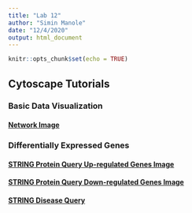 ```yaml
---
title: "Lab 12"
author: "Simin Manole"
date: "12/4/2020"
output: html_document
---
```


```r
knitr::opts_chunk$set(echo = TRUE)
```

## Cytoscape Tutorials

### Basic Data Visualization

#### [Network Image](images/lab12_1.png)

### Differentially Expressed Genes

#### [STRING Protein Query Up-regulated Genes Image](images/StringNetwork(1).png)

#### [STRING Protein Query Down-regulated Genes Image](images/StringNetwork(2).png)

#### [STRING Disease Query](images/StringNetwork(3).png)